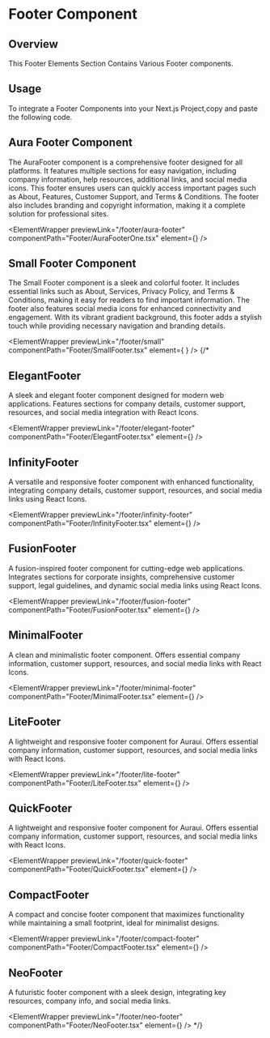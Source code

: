 
# Footer Component

## Overview

This Footer Elements Section Contains Various Footer components.

## Usage

To integrate a Footer Components into your Next.js Project,copy and paste the following code.

## Aura Footer Component

The AuraFooter component is a comprehensive footer designed for all platforms. It features multiple sections for easy navigation, including company information, help resources, additional links, and social media icons. This footer ensures users can quickly access important pages such as About, Features, Customer Support, and Terms & Conditions. The footer also includes branding and copyright information, making it a complete solution for professional sites.

<ElementWrapper
  previewLink="/footer/aura-footer"
  componentPath="Footer/AuraFooterOne.tsx"
  element={<AuraFooterOne />}
/>

## Small Footer Component

The Small Footer component is a sleek and colorful footer. It includes essential links such as About, Services, Privacy Policy, and Terms & Conditions, making it easy for readers to find important information. The footer also features social media icons for enhanced connectivity and engagement. With its vibrant gradient background, this footer adds a stylish touch while providing necessary navigation and branding details.

<ElementWrapper
  previewLink="/footer/small"
componentPath="Footer/SmallFooter.tsx"
  element={ <SmallFooter />}
/>
{/*
## ElegantFooter

A sleek and elegant footer component designed for modern web applications. Features sections for company details, customer support, resources, and social media integration with React Icons.

<ElementWrapper
  previewLink="/footer/elegant-footer"
  componentPath="Footer/ElegantFooter.tsx"
  element={<ElegantFooter />}
/>

## InfinityFooter

A versatile and responsive footer component with enhanced functionality, integrating company details, customer support, resources, and social media links using React Icons.

<ElementWrapper
  previewLink="/footer/infinity-footer"
  componentPath="Footer/InfinityFooter.tsx"
  element={<InfinityFooter />}
/>

## FusionFooter

A fusion-inspired footer component for cutting-edge web applications. Integrates sections for corporate insights, comprehensive customer support, legal guidelines, and dynamic social media links using React Icons.

<ElementWrapper
  previewLink="/footer/fusion-footer"
  componentPath="Footer/FusionFooter.tsx"
  element={<FusionFooter />}
/>

## MinimalFooter

A clean and minimalistic footer component. Offers essential company information, customer support, resources, and social media links with React Icons.

<ElementWrapper
  previewLink="/footer/minimal-footer"
  componentPath="Footer/MinimalFooter.tsx"
  element={<MinimalFooter />}
/>

## LiteFooter

A lightweight and responsive footer component for Auraui. Offers essential company information, customer support, resources, and social media links with React Icons.

<ElementWrapper
  previewLink="/footer/lite-footer"
  componentPath="Footer/LiteFooter.tsx"
  element={<LiteFooter />}
/>

## QuickFooter

A lightweight and responsive footer component for Auraui. Offers essential company information, customer support, resources, and social media links with React Icons.

<ElementWrapper
  previewLink="/footer/quick-footer"
  componentPath="Footer/QuickFooter.tsx"
  element={<QuickFooter />}
/>

## CompactFooter

A compact and concise footer component that maximizes functionality while maintaining a small footprint, ideal for minimalist designs.

<ElementWrapper
  previewLink="/footer/compact-footer"
  componentPath="Footer/CompactFooter.tsx"
  element={<CompactFooter />}
/>

## NeoFooter

A futuristic footer component with a sleek design, integrating key resources, company info, and social media links.

<ElementWrapper
  previewLink="/footer/neo-footer"
  componentPath="Footer/NeoFooter.tsx"
  element={<NeoFooter />}
/> */}
